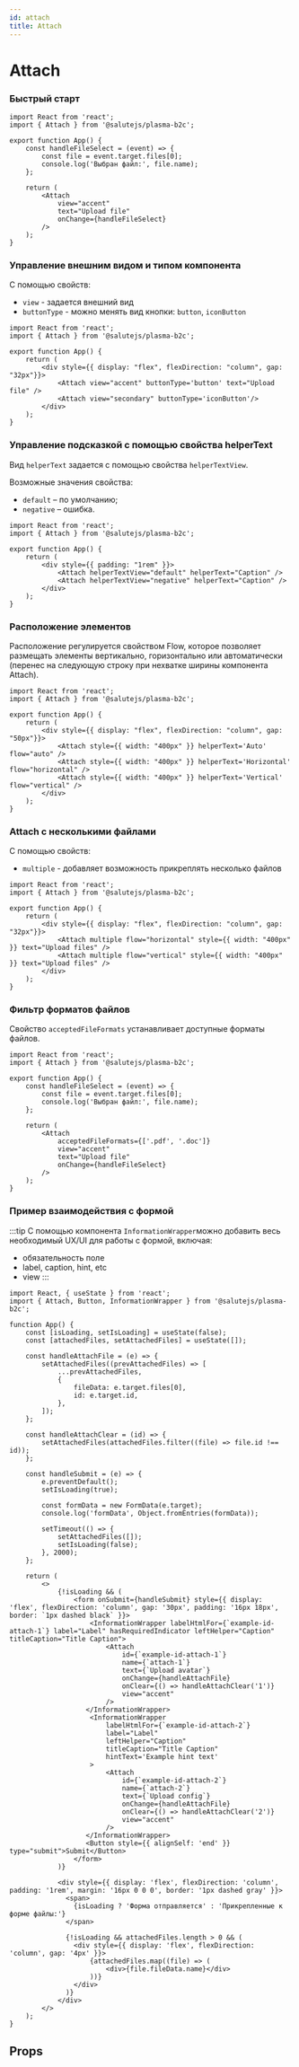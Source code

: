 ```yaml
---
id: attach
title: Attach
---
```



# Attach
<Description name="Attach" />

### Быстрый старт

```tsx live
import React from 'react';
import { Attach } from '@salutejs/plasma-b2c';

export function App() {
    const handleFileSelect = (event) => {
        const file = event.target.files[0];
        console.log('Выбран файл:', file.name);
    };

    return (
        <Attach
            view="accent"
            text="Upload file"
            onChange={handleFileSelect}
        />
    );
}
```

### Управление внешним видом и типом компонента

С помощью свойств:
- `view` - задается внешний вид
- `buttonType` - можно менять вид кнопки: `button`, `iconButton`

```tsx live
import React from 'react';
import { Attach } from '@salutejs/plasma-b2c';

export function App() {
    return (
        <div style={{ display: "flex", flexDirection: "column", gap: "32px"}}>
            <Attach view="accent" buttonType='button' text="Upload file" />
            <Attach view="secondary" buttonType='iconButton'/>
        </div>
    );
}
```

### Управление подсказкой с помощью свойства helperText

Вид `helperText` задается с помощью свойства `helperTextView`.

Возможные значения свойства:
+ `default` – по умолчанию;
+ `negative` – ошибка.

```tsx live
import React from 'react';
import { Attach } from '@salutejs/plasma-b2c';

export function App() {
    return (
        <div style={{ padding: "1rem" }}>
            <Attach helperTextView="default" helperText="Caption" />
            <Attach helperTextView="negative" helperText="Caption" />
        </div>
    );
}
```

### Расположение элементов
Расположение регулируется свойством Flow, которое позволяет размещать элементы вертикально,
горизонтально или автоматически (перенес на следующую строку при нехватке ширины компонента Attach).

```tsx live
import React from 'react';
import { Attach } from '@salutejs/plasma-b2c';

export function App() {
    return (
        <div style={{ display: "flex", flexDirection: "column", gap: "50px"}}>
            <Attach style={{ width: "400px" }} helperText='Auto' flow="auto" />
            <Attach style={{ width: "400px" }} helperText='Horizontal' flow="horizontal" />
            <Attach style={{ width: "400px" }} helperText='Vertical' flow="vertical" />
        </div>
    );
}
```

### Attach с несколькими файлами

С помощью свойств:
- `multiple` - добавляет возможность прикреплять несколько файлов

```tsx live
import React from 'react';
import { Attach } from '@salutejs/plasma-b2c';

export function App() {
    return (
        <div style={{ display: "flex", flexDirection: "column", gap: "32px"}}>
            <Attach multiple flow="horizontal" style={{ width: "400px" }} text="Upload files" />
            <Attach multiple flow="vertical" style={{ width: "400px" }} text="Upload files" />
        </div>
    );
}
```

### Фильтр форматов файлов

Свойство `acceptedFileFormats` устанавливает доступные форматы файлов.

```tsx live
import React from 'react';
import { Attach } from '@salutejs/plasma-b2c';

export function App() {
    const handleFileSelect = (event) => {
        const file = event.target.files[0];
        console.log('Выбран файл:', file.name);
    };

    return (
        <Attach
            acceptedFileFormats={['.pdf', '.doc']}
            view="accent"
            text="Upload file"
            onChange={handleFileSelect}
        />
    );
}
```

### Пример взаимодействия с формой

:::tip
С помощью компонента `InformationWrapper`можно добавить весь необходимый UX/UI для работы с формой, включая:
- обязательность поле
- label, caption, hint, etc
- view
:::


```tsx live
import React, { useState } from 'react';
import { Attach, Button, InformationWrapper } from '@salutejs/plasma-b2c';

function App() {
    const [isLoading, setIsLoading] = useState(false);
    const [attachedFiles, setAttachedFiles] = useState([]);

    const handleAttachFile = (e) => {
        setAttachedFiles((prevAttachedFiles) => [
            ...prevAttachedFiles,
            {
                fileData: e.target.files[0],
                id: e.target.id,
            },
        ]);
    };

    const handleAttachClear = (id) => {
        setAttachedFiles(attachedFiles.filter((file) => file.id !== id));
    };

    const handleSubmit = (e) => {
        e.preventDefault();
        setIsLoading(true);

        const formData = new FormData(e.target);
        console.log('formData', Object.fromEntries(formData));

        setTimeout(() => {
            setAttachedFiles([]);
            setIsLoading(false);
        }, 2000);
    };

    return (
        <>
            {!isLoading && (
                <form onSubmit={handleSubmit} style={{ display: 'flex', flexDirection: 'column', gap: '30px', padding: '16px 18px', border: `1px dashed black` }}>
                    <InformationWrapper labelHtmlFor={`example-id-attach-1`} label="Label" hasRequiredIndicator leftHelper="Caption" titleCaption="Title Caption">
                        <Attach
                            id={`example-id-attach-1`}
                            name={`attach-1`}
                            text={`Upload avatar`}
                            onChange={handleAttachFile}
                            onClear={() => handleAttachClear('1')}
                            view="accent"
                        />
                   </InformationWrapper>
                    <InformationWrapper
                        labelHtmlFor={`example-id-attach-2`}
                        label="Label"
                        leftHelper="Caption"
                        titleCaption="Title Caption"
                        hintText='Example hint text'
                    >
                        <Attach
                            id={`example-id-attach-2`}
                            name={`attach-2`}
                            text={`Upload config`}
                            onChange={handleAttachFile}
                            onClear={() => handleAttachClear('2')}
                            view="accent"
                        />
                   </InformationWrapper>
                   <Button style={{ alignSelf: 'end' }} type="submit">Submit</Button>
                </form>
            )}

            <div style={{ display: 'flex', flexDirection: 'column', padding: '1rem', margin: '16px 0 0 0', border: '1px dashed gray' }}>
              <span>
                {isLoading ? 'Форма отправляется' : 'Прикрепленные к форме файлы:'}
              </span>

              {!isLoading && attachedFiles.length > 0 && (
                <div style={{ display: 'flex', flexDirection: 'column', gap: '4px' }}>
                    {attachedFiles.map((file) => (
                        <div>{file.fileData.name}</div>
                    ))}
                </div>
              )}
            </div>
        </>
    );
}
```

## Props

<PropsTable name="Attach" />

